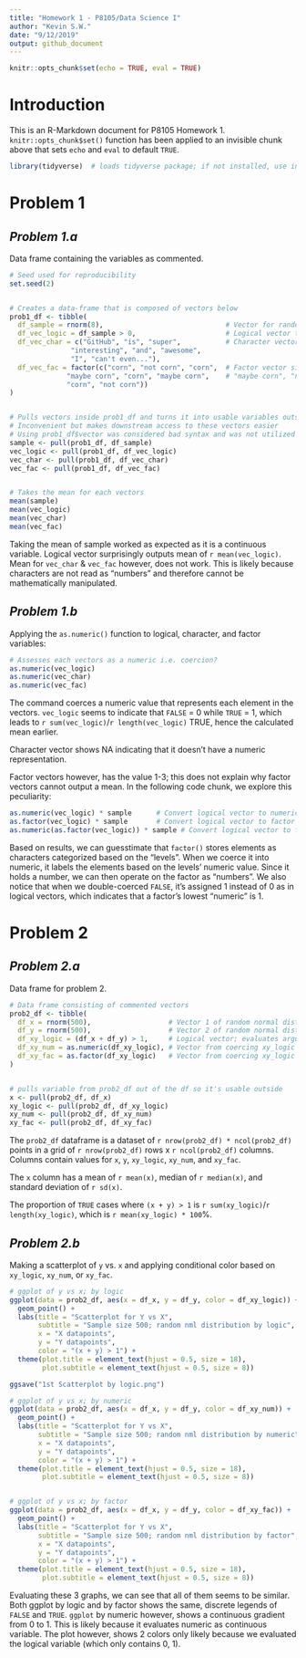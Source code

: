 ```yaml
---
title: "Homework 1 - P8105/Data Science I"
author: "Kevin S.W."
date: "9/12/2019"
output: github_document
---
```


```r

knitr::opts_chunk$set(echo = TRUE, eval = TRUE)

```

# **Introduction**
This is an R-Markdown document for P8105 Homework 1. `knitr::opts_chunk$set()` function has been applied to an invisible chunk above that sets `echo` and `eval` to default `TRUE`. 

```r

library(tidyverse)  # loads tidyverse package; if not installed, use install(tidyverse) prior

```

# Problem 1
## *Problem 1.a*
Data frame containing the variables as commented. 

```r

# Seed used for reproducibility
set.seed(2)


# Creates a data-frame that is composed of vectors below
prob1_df <- tibble(
  df_sample = rnorm(8),                              # Vector for random normal-distributed sample of size 8
  df_vec_logic = df_sample > 0,                      # Logical vector that evaluates if elements in sample > 0
  df_vec_char = c("GitHub", "is", "super",           # Character vector with 8 variables ("length == 8")
               "interesting", "and", "awesome", 
               "I", "can't even..."),
  df_vec_fac = factor(c("corn", "not corn", "corn",  # Factor vector size 8 with 3 levels: "corn", 
              "maybe corn", "corn", "maybe corn",    # "maybe corn", "not corn"
              "corn", "not corn"))
)


# Pulls vectors inside prob1_df and turns it into usable variables outside
# Inconvenient but makes downstream access to these vectors easier
# Using prob1_df$vector was considered bad syntax and was not utilized
sample <- pull(prob1_df, df_sample)
vec_logic <- pull(prob1_df, df_vec_logic)
vec_char <- pull(prob1_df, df_vec_char)
vec_fac <- pull(prob1_df, df_vec_fac)


# Takes the mean for each vectors
mean(sample)
mean(vec_logic)
mean(vec_char)
mean(vec_fac)

```

Taking the mean of sample worked as expected as it is a continuous variable. Logical vector surprisingly outputs mean of `r mean(vec_logic)`. Mean for `vec_char` & `vec_fac` however, does not work. This is likely because characters are not read as "numbers" and therefore cannot be mathematically manipulated. 

## *Problem 1.b*
Applying the `as.numeric()` function to logical, character, and factor variables:

```r

# Assesses each vectors as a numeric i.e. coercion?
as.numeric(vec_logic)
as.numeric(vec_char)
as.numeric(vec_fac)

```

The command coerces a numeric value that represents each element in the vectors. `vec_logic` seems to indicate that `FALSE` = 0 while `TRUE` = 1, which leads to `r sum(vec_logic)`/`r length(vec_logic)` TRUE, hence the calculated mean earlier.

Character vector shows NA indicating that it doesn't have a numeric representation. 

Factor vectors however, has the value 1-3; this does not explain why factor vectors cannot output a mean. In the following code chunk, we explore this peculiarity:

```r

as.numeric(vec_logic) * sample      # Convert logical vector to numeric then multiplied with sample
as.factor(vec_logic) * sample       # Convert logical vector to factor then multiplied with sample
as.numeric(as.factor(vec_logic)) * sample # Convert logical vector to factor then numeric then multiplied                                                       with sample

```

Based on results, we can guesstimate that `factor()` stores elements as characters categorized based on the "levels". When we coerce it into numeric, it labels the elements based on the levels' numeric value. Since it holds a number, we can then operate on the factor as "numbers". We also notice that when we double-coerced `FALSE`, it's assigned 1 instead of 0 as in logical vectors, which indicates that a factor's lowest "numeric" is 1. 

# Problem 2
## *Problem 2.a*
Data frame for problem 2. 

```r

# Data frame consisting of commented vectors
prob2_df <- tibble(
  df_x = rnorm(500),                   # Vector 1 of random normal distribution sample; size 500 
  df_y = rnorm(500),                   # Vector 2 of random normal distribution sample; size 500 
  df_xy_logic = (df_x + df_y) > 1,     # Logical vector; evaluates argument: x + y > 1
  df_xy_num = as.numeric(df_xy_logic), # Vector from coercing xy_logic to a numeric vector
  df_xy_fac = as.factor(df_xy_logic)   # Vector from coercing xy_logic to a factor vector
)


# pulls variable from prob2_df out of the df so it's usable outside
x <- pull(prob2_df, df_x)
xy_logic <- pull(prob2_df, df_xy_logic)
xy_num <- pull(prob2_df, df_xy_num)
xy_fac <- pull(prob2_df, df_xy_fac)

```

The `prob2_df` dataframe is a dataset of `r nrow(prob2_df) * ncol(prob2_df)` points in a grid of `r nrow(prob2_df)` rows x `r ncol(prob2_df)` columns. Columns contain values for `x`, `y`, `xy_logic`, `xy_num`, and `xy_fac`. 

The `x` column has a mean of `r mean(x)`, median of `r median(x)`, and standard deviation of `r sd(x)`.

The proportion of `TRUE` cases where `(x + y) > 1` is `r sum(xy_logic)`/`r length(xy_logic)`, which is `r mean(xy_logic) * 100`%.

## *Problem 2.b*
Making a scatterplot of `y` vs. `x` and applying conditional color based on `xy_logic`, `xy_num`, or `xy_fac`.

```r

# ggplot of y vs x; by logic
ggplot(data = prob2_df, aes(x = df_x, y = df_y, color = df_xy_logic)) + 
  geom_point() +
  labs(title = "Scatterplot for Y vs X", 
       subtitle = "Sample size 500; random nml distribution by logic",
       x = "X datapoints",
       y = "Y datapoints",
       color = "(x + y) > 1") +
  theme(plot.title = element_text(hjust = 0.5, size = 18),
        plot.subtitle = element_text(hjust = 0.5, size = 8))

ggsave("1st Scatterplot by logic.png")

# ggplot of y vs x; by numeric
ggplot(data = prob2_df, aes(x = df_x, y = df_y, color = df_xy_num)) +
  geom_point() +
  labs(title = "Scatterplot for Y vs X", 
       subtitle = "Sample size 500; random nml distribution by numeric",
       x = "X datapoints",
       y = "Y datapoints",
       color = "(x + y) > 1") +
  theme(plot.title = element_text(hjust = 0.5, size = 18),
        plot.subtitle = element_text(hjust = 0.5, size = 8))


# ggplot of y vs x; by factor
ggplot(data = prob2_df, aes(x = df_x, y = df_y, color = df_xy_fac)) +
  geom_point() +
  labs(title = "Scatterplot for Y vs X", 
       subtitle = "Sample size 500; random nml distribution by factor",
       x = "X datapoints",
       y = "Y datapoints",
       color = "(x + y) > 1") +
  theme(plot.title = element_text(hjust = 0.5, size = 18),
        plot.subtitle = element_text(hjust = 0.5, size = 8))


```

Evaluating these 3 graphs, we can see that all of them seems to be similar. Both ggplot by logic and by factor shows the same, discrete legends of `FALSE` and `TRUE`. `ggplot` by numeric however, shows a continuous gradient from 0 to 1. This is likely because it evaluates numeric as continuous variable. The plot however, shows 2 colors only likely because we evaluated the logical variable (which only contains 0, 1). 